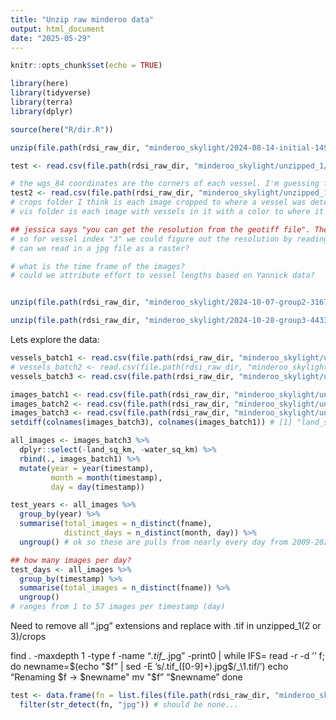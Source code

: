 ```yaml
---
title: "Unzip raw minderoo data"
output: html_document
date: "2025-05-29"
---
```


```r
knitr::opts_chunk$set(echo = TRUE)

library(here)
library(tidyverse)
library(terra)
library(dplyr)

source(here("R/dir.R"))
```

```r
unzip(file.path(rdsi_raw_dir, "minderoo_skylight/2024-08-14-initial-1494-images.zip"), exdir = file.path(rdsi_raw_dir, "minderoo_skylight/unzipped_1"))

test <- read.csv(file.path(rdsi_raw_dir, "minderoo_skylight/unzipped_1/vessel.csv")) # no "is_in_water" column as jessica stated in email? I think we will need this as we will only want to indicate fishing effort if it is actually in the water, and not moored. 

# the wgs_84 coordinates are the corners of each vessel. I'm guessing for our purposes we could take the centroid of the corners and make them a point and rasterize? 
test2 <- read.csv(file.path(rdsi_raw_dir, "minderoo_skylight/unzipped_1/image.csv")) # ok i dont think we really need these.
# crops folder I think is each image cropped to where a vessel was detected. So each image is one vessel. The number at the end (e.g., "_32.jpg") represents the vessel index I believe. 
# vis folder is each image with vessels in it with a color to where it is? 

## jessica says "you can get the resolution from the geotiff file". The geotiff file I assume are the images in the "crops" folder? 
# so for vessel index "3" we could figure out the resolution by reading in the files with "_3.jpg" in them and calculating the resolution of these? 100.1199411_2.657718.tif_3.jpg
# can we read in a jpg file as a raster? 

# what is the time frame of the images? 
# could we attribute effort to vessel lengths based on Yannick data? 


unzip(file.path(rdsi_raw_dir, "minderoo_skylight/2024-10-07-group2-3167-images.zip"), exdir = file.path(rdsi_raw_dir, "minderoo_skylight/unzipped_2")) # this file does not have vessel.csv or image.csv

unzip(file.path(rdsi_raw_dir, "minderoo_skylight/2024-10-28-group3-44339-images.zip"), exdir = file.path(rdsi_raw_dir, "minderoo_skylight/unzipped_3"))

```


Lets explore the data:

```r
vessels_batch1 <- read.csv(file.path(rdsi_raw_dir, "minderoo_skylight/unzipped_1/vessel.csv"))
# vessels_batch2 <- read.csv(file.path(rdsi_raw_dir, "minderoo_skylight/unzipped_2/vessel.csv")) # doesn't exist? 
vessels_batch3 <- read.csv(file.path(rdsi_raw_dir, "minderoo_skylight/unzipped_3/vessel.csv"))

images_batch1 <- read.csv(file.path(rdsi_raw_dir, "minderoo_skylight/unzipped_1/image.csv")) # 2009-2021?!
images_batch2 <- read.csv(file.path(rdsi_raw_dir, "minderoo_skylight/unzipped_2/image.csv")) # doesn't exist? 
images_batch3 <- read.csv(file.path(rdsi_raw_dir, "minderoo_skylight/unzipped_3/image.csv")) # 2009-2021!?
setdiff(colnames(images_batch3), colnames(images_batch1)) # [1] "land_sq_km"  "water_sq_km" missing from batch 1 image.csv

all_images <- images_batch3 %>%
  dplyr::select(-land_sq_km, -water_sq_km) %>%
  rbind(., images_batch1) %>%
  mutate(year = year(timestamp),
         month = month(timestamp),
         day = day(timestamp))

test_years <- all_images %>%
  group_by(year) %>%
  summarise(total_images = n_distinct(fname),
            distinct_days = n_distinct(month, day)) %>%
  ungroup() # ok so these are pulls from nearly every day from 2009-2021

## how many images per day? 
test_days <- all_images %>%
  group_by(timestamp) %>%
  summarise(total_images = n_distinct(fname)) %>%
  ungroup()
# ranges from 1 to 57 images per timestamp (day)
```

Need to remove all ".jpg" extensions and replace with .tif in unzipped_1(2 or 3)/crops

find . -maxdepth 1 -type f -name "*.tif_*.jpg" -print0 | while IFS= read -r -d '' f; do
  newname=$(echo "$f" | sed -E 's/\.tif_([0-9]+)\.jpg$/_\1.tif/')
  echo "Renaming $f -> $newname"
  mv "$f" "$newname"
done

```r
test <- data.frame(fn = list.files(file.path(rdsi_raw_dir, "minderoo_skylight/unzipped_2/crops"))) %>%
  filter(str_detect(fn, "jpg")) # should be none...

```


